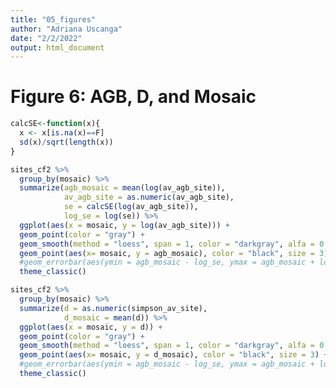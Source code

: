 ```yaml
---
title: "05_figures"
author: "Adriana Uscanga"
date: "2/2/2022"
output: html_document
---
```


# Figure 6: AGB, D, and Mosaic


```r

calcSE<-function(x){
  x <- x[is.na(x)==F]
  sd(x)/sqrt(length(x))
}

sites_cf2 %>%
  group_by(mosaic) %>%
  summarize(agb_mosaic = mean(log(av_agb_site)),
            av_agb_site = as.numeric(av_agb_site),
            se = calcSE(log(av_agb_site)),
            log_se = log(se)) %>%
  ggplot(aes(x = mosaic, y = log(av_agb_site))) +
  geom_point(color = "gray") +
  geom_smooth(method = "loess", span = 1, color = "darkgray", alfa = 0.5, se = F, linetype = "dashed") +
  geom_point(aes(x= mosaic, y = agb_mosaic), color = "black", size = 3) +
  #geom_errorbar(aes(ymin = agb_mosaic - log_se, ymax = agb_mosaic + log_se), color = "black", alpha = 0.5) +
  theme_classic()

sites_cf2 %>%
  group_by(mosaic) %>%
  summarize(d = as.numeric(simpson_av_site),
            d_mosaic = mean(d)) %>%
  ggplot(aes(x = mosaic, y = d)) +
  geom_point(color = "gray") +
  geom_smooth(method = "loess", span = 1, color = "darkgray", alfa = 0.5, se = F, linetype = "dashed") +
  geom_point(aes(x= mosaic, y = d_mosaic), color = "black", size = 3) +
  #geom_errorbar(aes(ymin = agb_mosaic - log_se, ymax = agb_mosaic + log_se), color = "black", alpha = 0.5) +
  theme_classic()
```

